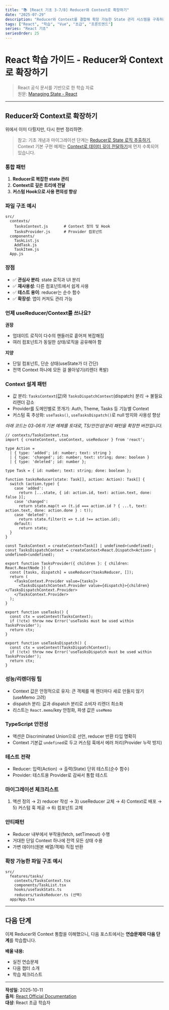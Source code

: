 ```yaml
---
title: "📚 [React 기초 3-7/8] Reducer와 Context로 확장하기"
date: "2025-07-29"
description: "Reducer와 Context를 결합해 확장 가능한 State 관리 시스템을 구축하는 방법을 학습합니다"
tags: ["React", "학습", "Vue", "초급", "프론트엔드"]
series: "React 기초"
seriesOrder: 25
---
```


# React 학습 가이드 - Reducer와 Context로 확장하기

> React 공식 문서를 기반으로 한 학습 자료  
> 원문: [Managing State - React](https://react.dev/learn/managing-state)

---

## Reducer와 Context로 확장하기

위에서 이미 다뤘지만, 다시 한번 정리하면:

> 참고: 기초 개념과 마이그레이션 단계는 [Reducer로 State 로직 추출하기](/posts/2025-07-27-react-learning-03-05-reducer),
> Context 기본 구현 예제는 [Context로 데이터 깊이 전달하기](/posts/2025-07-28-react-learning-03-06-context)에 먼저 수록되어 있습니다.

### 통합 패턴

1. **Reducer로 복잡한 state 관리**
2. **Context로 깊은 트리에 전달**
3. **커스텀 Hook으로 사용 편의성 향상**

### 파일 구조 예시

```
src/
  contexts/
    TasksContext.js       # Context 정의 및 Hook
    TasksProvider.js      # Provider 컴포넌트
  components/
    TaskList.js
    AddTask.js
    TaskItem.js
  App.js
```

### 장점

- ✅ **관심사 분리**: state 로직과 UI 분리
- ✅ **재사용성**: 다른 컴포넌트에서 쉽게 사용
- ✅ **테스트 용이**: reducer는 순수 함수
- ✅ **확장성**: 앱이 커져도 관리 가능

### 언제 useReducer/Context를 쓰나요?

**권장**

- 업데이트 로직이 다수의 핸들러로 흩어져 복잡해짐
- 여러 컴포넌트가 동일한 상태/로직을 공유해야 함

**지양**

- 단일 컴포넌트, 단순 상태(useState가 더 간단)
- 전역 Context 하나에 모든 걸 몰아넣기(리렌더 폭발)

### Context 설계 패턴

- 값 분리: `TasksContext`(값)와 `TasksDispatchContext`(dispatch) 분리 → 불필요 리렌더 감소
- Provider를 도메인별로 쪼개기: Auth, Theme, Tasks 등 기능별 Context
- 커스텀 훅 추상화: `useTasks()`, `useTasksDispatch()`로 null 방지와 사용성 향상

_아래 코드는 03-06의 기본 예제를 토대로, TS/안전성/분리 패턴을 확장한 버전입니다._

```tsx
// contexts/TasksContext.tsx
import { createContext, useContext, useReducer } from 'react';

type Action =
  | { type: 'added'; id: number; text: string }
  | { type: 'changed'; id: number; text: string; done: boolean }
  | { type: 'deleted'; id: number };

type Task = { id: number; text: string; done: boolean };

function tasksReducer(state: Task[], action: Action): Task[] {
  switch (action.type) {
    case 'added':
      return [...state, { id: action.id, text: action.text, done: false }];
    case 'changed':
      return state.map(t => (t.id === action.id ? { ...t, text: action.text, done: action.done } : t));
    case 'deleted':
      return state.filter(t => t.id !== action.id);
    default:
      return state;
  }
}

const TasksContext = createContext<Task[] | undefined>(undefined);
const TasksDispatchContext = createContext<React.Dispatch<Action> | undefined>(undefined);

export function TasksProvider({ children }: { children: React.ReactNode }) {
  const [tasks, dispatch] = useReducer(tasksReducer, []);
  return (
    <TasksContext.Provider value={tasks}>
      <TasksDispatchContext.Provider value={dispatch}>{children}</TasksDispatchContext.Provider>
    </TasksContext.Provider>
  );
}

export function useTasks() {
  const ctx = useContext(TasksContext);
  if (!ctx) throw new Error('useTasks must be used within TasksProvider');
  return ctx;
}

export function useTasksDispatch() {
  const ctx = useContext(TasksDispatchContext);
  if (!ctx) throw new Error('useTasksDispatch must be used within TasksProvider');
  return ctx;
}
```

### 성능/리렌더링 팁

- Context 값은 안정적으로 유지: 큰 객체를 매 렌더마다 새로 만들지 않기(useMemo 고려)
- dispatch 분리: 값과 dispatch 분리로 소비자 리렌더 최소화
- 리스트는 `React.memo`/key 안정화, 파생 값은 `useMemo`

### TypeScript 안전성

- 액션은 Discriminated Union으로 선언, reducer 반환 타입 명확히
- Context 기본값 `undefined`로 두고 커스텀 훅에서 에러 처리(Provider 누락 방지)

### 테스트 전략

- Reducer: 입력(Action) → 출력(State) 단위 테스트(순수 함수)
- Provider: 테스트용 Provider로 감싸서 통합 테스트

### 마이그레이션 체크리스트

1) 액션 정의 → 2) reducer 작성 → 3) useReducer 교체 → 4) Context로 배포 → 5) 커스텀 훅 제공 → 6) 컴포넌트 교체

### 안티패턴

- Reducer 내부에서 부작용(fetch, setTimeout) 수행
- 거대한 단일 Context 하나에 전역 모든 상태 수용
- 가변 데이터(원본 배열/객체) 직접 반환

### 확장 가능한 파일 구조 예시

```
src/
  features/tasks/
    contexts/TasksContext.tsx
    components/TaskList.tsx
    hooks/useTaskStats.ts
    reducers/tasksReducer.ts (선택)
  app/App.tsx
```

---

## 다음 단계

이제 Reducer와 Context 통합을 이해했으니, 다음 포스트에서는 **연습문제와 다음 단계**를 학습합니다.

**배울 내용:**

- 실전 연습문제
- 다음 챕터 소개
- 학습 체크리스트

---

**작성일**: 2025-10-11  
**출처**: [React Official Documentation](https://react.dev/learn/managing-state)  
**대상**: React 초급 학습자
